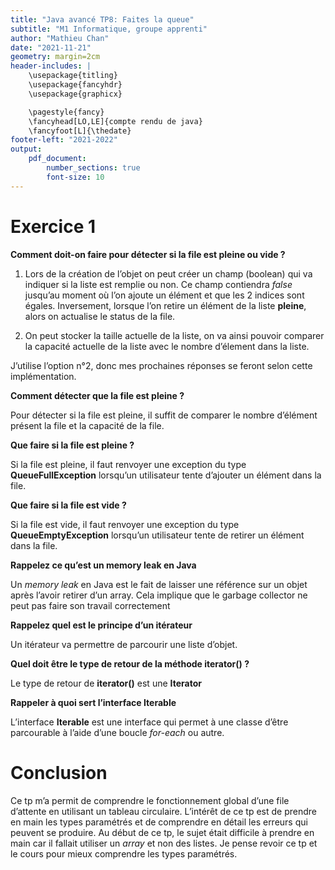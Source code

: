 ```yaml
---
title: "Java avancé TP8: Faites la queue"
subtitle: "M1 Informatique, groupe apprenti"
author: "Mathieu Chan"
date: "2021-11-21"
geometry: margin=2cm
header-includes: |
	\usepackage{titling}
	\usepackage{fancyhdr}
	\usepackage{graphicx}

	\pagestyle{fancy}
	\fancyhead[LO,LE]{compte rendu de java}
	\fancyfoot[L]{\thedate}
footer-left: "2021-2022"
output:
    pdf_document:
        number_sections: true
		font-size: 10
---
```


\pagebreak

# Exercice 1

**Comment doit-on faire pour détecter si la file est pleine ou vide ?**

1. Lors de la création de l'objet on peut créer un champ (boolean) qui va
   indiquer si la liste est remplie ou non.
   Ce champ contiendra *false* jusqu'au moment où l'on ajoute un élément et
   que les 2 indices sont égales.
   Inversement, lorsque l'on retire un élément de la liste **pleine**, alors on
   actualise le status de la file.

2. On peut stocker la taille actuelle de la liste, on va ainsi pouvoir comparer
   la capacité actuelle de la liste avec le nombre d'élement dans la liste.

J'utilise l'option n°2, donc mes prochaines réponses se feront selon cette
implémentation.

**Comment détecter que la file est pleine ?**

Pour détecter si la file est pleine, il suffit de comparer le nombre d'élément
présent la file et la capacité de la file.

**Que faire si la file est pleine ?**

Si la file est pleine, il faut renvoyer une exception du type
**QueueFullException** lorsqu'un utilisateur tente d'ajouter un élément dans la
file.

**Que faire si la file est vide ?**

Si la file est vide, il faut renvoyer une exception du type
**QueueEmptyException** lorsqu'un utilisateur tente de retirer un élément dans
la file.

**Rappelez ce qu'est un memory leak en Java**

Un *memory leak* en Java est le fait de laisser une référence sur un objet après
l'avoir retirer d'un array.
Cela implique que le garbage collector ne peut pas faire son travail
correctement

**Rappelez quel est le principe d'un itérateur**

Un itérateur va permettre de parcourir une liste d'objet.

**Quel doit être le type de retour de la méthode iterator() ?**

Le type de retour de **iterator()** est une **Iterator<E>**

**Rappeler à quoi sert l'interface Iterable**

L'interface **Iterable** est une interface qui permet à une classe d'être
parcourable à l'aide d'une boucle *for-each* ou autre.

# Conclusion

Ce tp m'a permit de comprendre le fonctionnement global d'une file d'attente en
utilisant un tableau circulaire.
L'intérêt de ce tp est de prendre en main les types paramétrés et de comprendre
en détail les erreurs qui peuvent se produire.
Au début de ce tp, le sujet était difficile à prendre en main car il fallait
utiliser un *array* et non des listes.
Je pense revoir ce tp et le cours pour mieux comprendre les types paramétrés.
